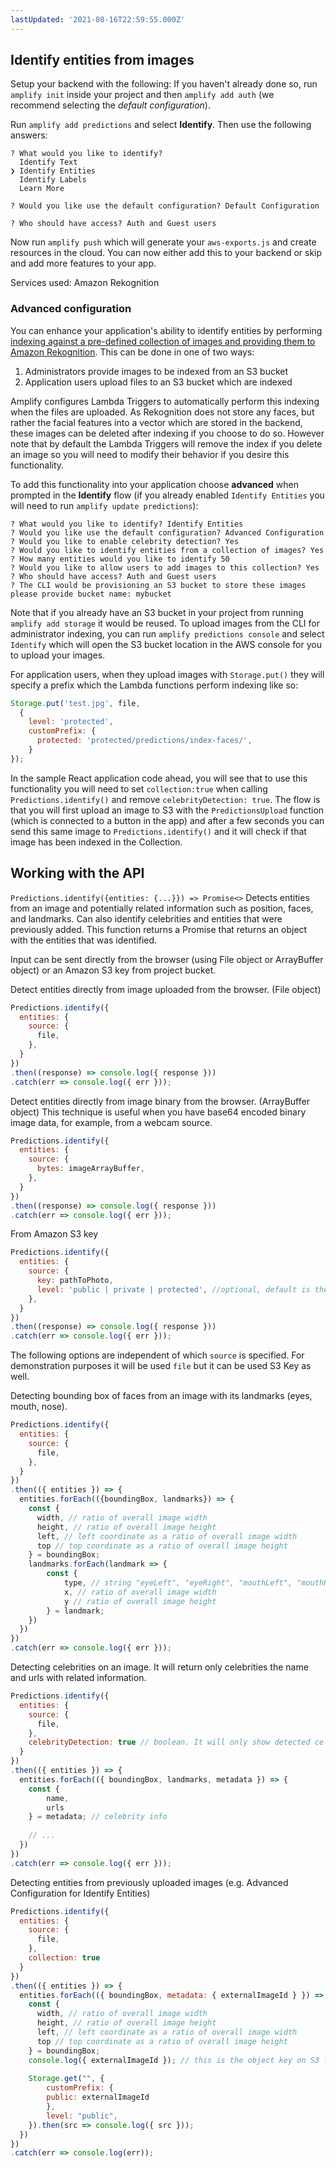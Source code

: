 ```yaml
---
lastUpdated: '2021-08-16T22:59:55.000Z'
---
```

## Identify entities from images

Setup your backend with the following:
If you haven't already done so, run `amplify init` inside your project and then `amplify add auth` (we recommend selecting the *default configuration*).

Run `amplify add predictions` and select **Identify**. Then use the following answers:

```console
? What would you like to identify? 
  Identify Text 
❯ Identify Entities 
  Identify Labels 
  Learn More 

? Would you like use the default configuration? Default Configuration

? Who should have access? Auth and Guest users
```

Now run `amplify push` which will generate your `aws-exports.js` and create resources in the cloud. You can now either add this to your backend or skip and add more features to your app.

Services used: Amazon Rekognition

### Advanced configuration

You can enhance your application's ability to identify entities by performing [indexing against a pre-defined collection of images and providing them to Amazon Rekognition](https://docs.aws.amazon.com/rekognition/latest/dg/API_IndexFaces.html). This can be done in one of two ways:
1. Administrators provide images to be indexed from an S3 bucket
2. Application users upload files to an S3 bucket which are indexed

Amplify configures Lambda Triggers to automatically perform this indexing when the files are uploaded. As Rekognition does not store any faces, but rather the facial features into a vector which are stored in the backend, these images can be deleted after indexing if you choose to do so. However note that by default the Lambda Triggers will remove the index if you delete an image so you will need to modify their behavior if you desire this functionality.

To add this functionality into your application choose **advanced** when prompted in the **Identify** flow (if you already enabled `Identify Entities` you will need to run `amplify update predictions`):

```console
? What would you like to identify? Identify Entities
? Would you like use the default configuration? Advanced Configuration
? Would you like to enable celebrity detection? Yes
? Would you like to identify entities from a collection of images? Yes
? How many entities would you like to identify 50
? Would you like to allow users to add images to this collection? Yes
? Who should have access? Auth and Guest users
? The CLI would be provisioning an S3 bucket to store these images please provide bucket name: mybucket
```

Note that if you already have an S3 bucket in your project from running `amplify add storage` it would be reused. To upload images from the CLI for administrator indexing, you can run `amplify predictions console` and select `Identify` which will open the S3 bucket location in the AWS console for you to upload your images.

For application users, when they upload images with `Storage.put()` they will specify a prefix which the Lambda functions perform indexing like so:

```javascript
Storage.put('test.jpg', file, 
  {
    level: 'protected',
    customPrefix: {
      protected: 'protected/predictions/index-faces/',
    }
});
```

In the sample React application code ahead, you will see that to use this functionality you will need to set `collection:true` when calling `Predictions.identify()` and remove `celebrityDetection: true`. The flow is that you will first upload an image to S3 with the `PredictionsUpload` function (which is connected to a button in the app) and after a few seconds you can send this same image to `Predictions.identify()` and it will check if that image has been indexed in the Collection.

## Working with the API

`Predictions.identify({entities: {...}}) => Promise<>`
Detects entities from an image and potentially related information such as position, faces, and landmarks. Can also identify celebrities and entities that were previously added. This function returns a Promise that returns an object with the entities that was identified.  

Input can be sent directly from the browser (using File object or ArrayBuffer object) or an Amazon S3 key from project bucket.

Detect entities directly from image uploaded from the browser. (File object)

```javascript
Predictions.identify({
  entities: {
    source: {
      file,
    },
  }
})
.then((response) => console.log({ response }))
.catch(err => console.log({ err }));
```

Detect entities directly from image binary from the browser. (ArrayBuffer object)
This technique is useful when you have base64 encoded binary image data, for example, from a webcam source.

```javascript
Predictions.identify({
  entities: {
    source: {
      bytes: imageArrayBuffer,
    },
  }
})
.then((response) => console.log({ response }))
.catch(err => console.log({ err }));
```

From Amazon S3 key
```javascript
Predictions.identify({
  entities: {
    source: {
      key: pathToPhoto,
      level: 'public | private | protected', //optional, default is the configured on Storage category
    },
  }
})
.then((response) => console.log({ response }))
.catch(err => console.log({ err }));
```

The following options are independent of which `source` is specified. For demonstration purposes it will be used `file` but it can be used S3 Key as well. 

Detecting bounding box of faces from an image with its landmarks (eyes, mouth, nose).

```javascript
Predictions.identify({
  entities: {
    source: {
      file,
    },
  }
})
.then(({ entities }) => {
  entities.forEach(({boundingBox, landmarks}) => {
    const { 
      width, // ratio of overall image width
      height, // ratio of overall image height
      left, // left coordinate as a ratio of overall image width
      top // top coordinate as a ratio of overall image height
    } = boundingBox;
    landmarks.forEach(landmark => {
        const {
            type, // string "eyeLeft", "eyeRight", "mouthLeft", "mouthRight", "nose"
            x, // ratio of overall image width
            y // ratio of overall image height
        } = landmark;
    })
  })
})
.catch(err => console.log({ err }));
```

Detecting celebrities on an image. It will return only celebrities the name and urls with related information.

```javascript
Predictions.identify({
  entities: {
    source: {
      file,
    },
    celebrityDetection: true // boolean. It will only show detected celebrities 
  }
})
.then(({ entities }) => {
  entities.forEach(({ boundingBox, landmarks, metadata }) => {
    const { 
        name,
        urls 
    } = metadata; // celebrity info
    
    // ...
  })
})
.catch(err => console.log({ err }));
```

Detecting entities from previously uploaded images (e.g. Advanced Configuration for Identify Entities)

```javascript
Predictions.identify({
  entities: {
    source: {
      file,
    },
    collection: true
  }
})
.then(({ entities }) => {
  entities.forEach(({ boundingBox, metadata: { externalImageId } }) => {
    const {
      width, // ratio of overall image width
      height, // ratio of overall image height
      left, // left coordinate as a ratio of overall image width
      top // top coordinate as a ratio of overall image height
    } = boundingBox;
    console.log({ externalImageId }); // this is the object key on S3 from the original image!
    
    Storage.get("", {
        customPrefix: {
        public: externalImageId
        },
        level: "public",
    }).then(src => console.log({ src }));
  })
})
.catch(err => console.log(err));
```
